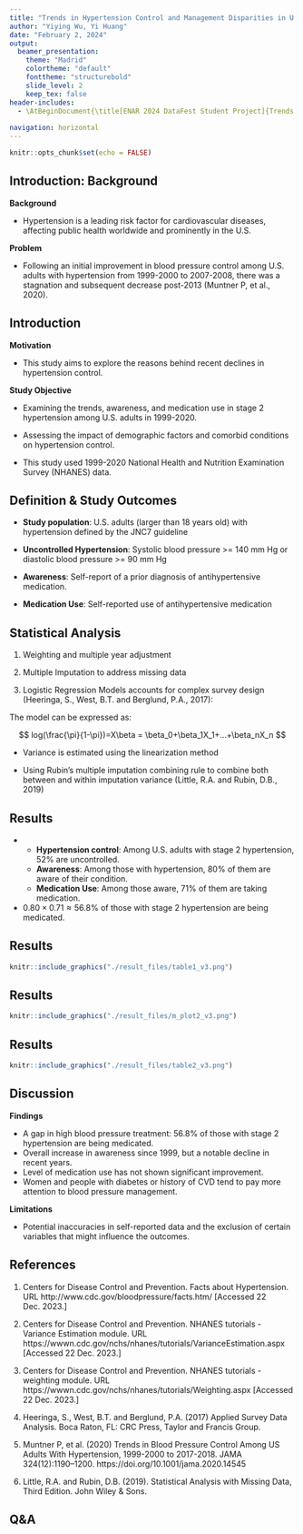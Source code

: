 ```yaml
---
title: "Trends in Hypertension Control and Management Disparities in U.S. Adults: A NHANES Analysis from 1999-2020"
author: "Yiying Wu, Yi Huang"
date: "February 2, 2024"
output:
  beamer_presentation:
    theme: "Madrid"
    colortheme: "default"
    fonttheme: "structurebold"
    slide_level: 2
    keep_tex: false
header-includes:
  - \AtBeginDocument{\title[ENAR 2024 DataFest Student Project]{Trends in Hypertension Control and Management Disparities in U.S. Adults:\ A NHANES Analysis from 1999-2020}}
  
navigation: horizontal
---
```


```r
knitr::opts_chunk$set(echo = FALSE)
```

## Introduction: Background


**Background**

- Hypertension is a leading risk factor for cardiovascular diseases, affecting public health worldwide and prominently in the U.S. 

**Problem**

- Following an initial improvement in blood pressure control among U.S. adults with hypertension from 1999-2000 to 2007-2008, there was a stagnation and subsequent decrease post-2013 (Muntner P, et al., 2020).

## Introduction

**Motivation** 

- This study aims to explore the reasons behind recent declines in hypertension control.

**Study Objective**

- Examining the trends, awareness, and medication use in stage 2 hypertension among U.S. adults in 1999-2020.

- Assessing the impact of demographic factors and comorbid conditions on hypertension control.

- This study used 1999-2020 National Health and Nutrition Examination Survey (NHANES) data.

<!-- ## -->

<!-- `r kableExtra::text_spec("Methodology", color = "gray", bold = TRUE, font_size = 18)` -->

## Definition & Study Outcomes

- **Study population**: U.S. adults (larger than 18 years old) with hypertension defined by the JNC7 guideline

- **Uncontrolled Hypertension**: Systolic blood pressure >= 140 mm Hg or diastolic blood pressure >= 90 mm Hg 

- **Awareness**: Self-report of a prior diagnosis of antihypertensive medication.

- **Medication Use**: Self-reported use of antihypertensive medication

## Statistical Analysis

1. Weighting and multiple year adjustment

2. Multiple Imputation to address missing data 

3. Logistic Regression Models accounts for complex survey design (Heeringa, S., West, B.T. and Berglund, P.A., 2017):

The model can be expressed as:

$$
log(\frac{\pi}{1-\pi})=X\beta = \beta_0+\beta_1X_1+...+\beta_nX_n
$$

- Variance is estimated using the linearization method

- Using Rubin's multiple imputation combining rule to combine both between and within imputation variance (Little, R.A. and Rubin, D.B., 2019)

<!-- ## -->

<!-- `r kableExtra::text_spec("Results", color = "gray", bold = TRUE, font_size = 18)` -->

## Results
- \textcolor{red}{Gap in high blood pressure treatment!}
  - **Hypertension control**: Among U.S. adults with stage 2 hypertension, 52% are uncontrolled.
  - **Awareness**: Among those with hypertension, 80% of them are aware of their condition.
  - **Medication Use**: Among those aware, 71% of them are taking medication.
- $0.80\times 0.71\approx 56.8\%$ of those with stage 2 hypertension are being medicated.

## Results

```r
knitr::include_graphics("./result_files/table1_v3.png")
```

## Results

```r
knitr::include_graphics("./result_files/m_plot2_v3.png")
```


## Results

```r
knitr::include_graphics("./result_files/table2_v3.png")
```

<!-- ## -->

<!-- `r kableExtra::text_spec("Discussion", color = "gray", bold = TRUE, font_size = 18)` -->

## Discussion
**Findings**

- A gap in high blood pressure treatment: 56.8% of those with stage 2 hypertension are being medicated.
- Overall increase in awareness since 1999, but a notable decline in recent years.
- Level of medication use has not shown significant improvement. 
- Women and people with diabetes or history of CVD tend to pay more attention to blood pressure management.

**Limitations**

- Potential inaccuracies in self-reported data and the exclusion of certain variables that might influence the outcomes.

## References

\scriptsize
1. Centers for Disease Control and Prevention. Facts about Hypertension. 
URL http://www.cdc.gov/bloodpressure/facts.htm/ [Accessed 22 Dec. 2023.]

2. Centers for Disease Control and Prevention. NHANES tutorials - Variance Estimation module. 
URL https://wwwn.cdc.gov/nchs/nhanes/tutorials/VarianceEstimation.aspx [Accessed 22 Dec. 2023.]

3. Centers for Disease Control and Prevention. NHANES tutorials - weighting module. 
URL https://wwwn.cdc.gov/nchs/nhanes/tutorials/Weighting.aspx [Accessed 22 Dec. 2023.]

4. Heeringa, S., West, B.T. and Berglund, P.A. (2017) Applied Survey Data Analysis. Boca Raton, FL: CRC Press, Taylor and Francis Group. 

5. Muntner P, et al. (2020) Trends in Blood Pressure Control Among US Adults With Hypertension, 1999-2000 to 2017-2018. JAMA 324(12):1190–1200. https://doi.org/10.1001/jama.2020.14545

6. Little, R.A. and Rubin, D.B. (2019). Statistical Analysis with Missing Data, Third Edition. John Wiley & Sons.

## Q&A

\begin{center}
\Huge Thank you!
\end{center}
\
\begin{center}

\normalsize We would like to express our gratitude to ENAR DataFest for giving us this opportunity!

\normalsize For more information, feel free to email us at 

\normalsize Yiying Wu, email: yw3996@cumc.columbia.edu

\normalsize Yi Huang, email: yh3554@cumc.columbia.edu
\end{center}
